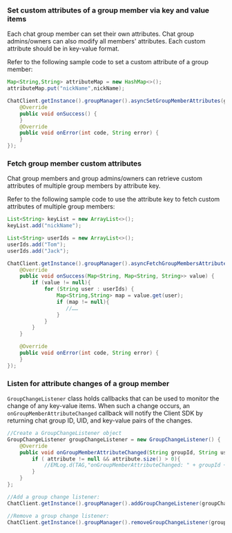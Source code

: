 <PlatformWrapper platform="android">

### Set custom attributes of a group member via key and value items

Each chat group member can set their own attributes. Chat group admins/owners can also modify all members' attributes. Each custom attribute should be in key-value format.

Refer to the following sample code to set a custom attribute of a group member:

```java
Map<String,String> attributeMap = new HashMap<>();
attributeMap.put("nickName",nickName);

ChatClient.getInstance().groupManager().asyncSetGroupMemberAttributes(groupId, userId, attributeMap, new CallBack() {
    @Override
    public void onSuccess() {
    }
    @Override
    public void onError(int code, String error) {
    }
});
```

### Fetch group member custom attributes

Chat group members and group admins/owners can retrieve custom attributes of multiple group members by attribute key.

Refer to the following sample code to use the attribute key to fetch custom attributes of multiple group members:

```java
List<String> keyList = new ArrayList<>();
keyList.add("nickName");

List<String> userIds = new ArrayList<>();
userIds.add("Tom");
userIds.add("Jack");

ChatClient.getInstance().groupManager().asyncFetchGroupMembersAttributes(groupId, userIds, keyList, new ValueCallBack<Map<String, Map<String, String>>>() {
    @Override
    public void onSuccess(Map<String, Map<String, String>> value) {
        if (value != null){
            for (String user : userIds) {
                Map<String,String> map = value.get(user);
                if (map != null){
                   //……
                }
            }
        }
    }

    @Override
    public void onError(int code, String error) {
    }
});
```

### Listen for attribute changes of a group member

`GroupChangeListener` class holds callbacks that can be used to monitor the change of any key-value items. When such a change occurs, an `onGroupMemberAttributeChanged` callback will notify the Client SDK by returning chat group ID, UID, and key-value pairs of the changes.

```java
//Create a GroupChangeListener object
GroupChangeListener groupChangeListener = new GroupChangeListener() {
    @Override
    public void onGroupMemberAttributeChanged(String groupId, String userId, Map<String, String> attribute, String from) {
        if ( attribute != null && attribute.size() > 0){
            //EMLog.d(TAG,"onGroupMemberAttributeChanged: " + groupId +" - "+ attribute.toString());
        }
    }
};

//Add a group change listener:
ChatClient.getInstance().groupManager().addGroupChangeListener(groupChangeListener);

//Remove a group change listener:
ChatClient.getInstance().groupManager().removeGroupChangeListener(groupChangeListener);
```

</PlatformWrapper>